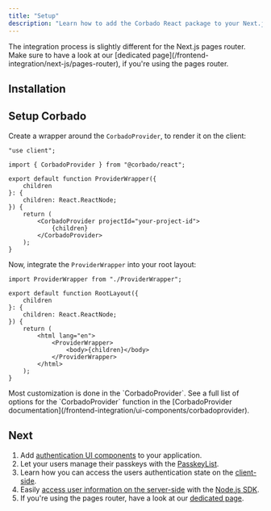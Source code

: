 ```yaml
---
title: "Setup"
description: "Learn how to add the Corbado React package to your Next.js application."
---
```



<Note>
    The integration process is slightly different for the Next.js pages router.
    Make sure to have a look at our [dedicated page](/frontend-integration/next-js/pages-router), if you're using the pages router.
</Note>

## Installation

<Installation />

## Setup Corbado

Create a wrapper around the `CorbadoProvider`, to render it on the client:

```tsx ProviderWrapper.tsx
"use client";

import { CorbadoProvider } from "@corbado/react";

export default function ProviderWrapper({
    children
}: {
    children: React.ReactNode;
}) {
    return (
        <CorbadoProvider projectId="your-project-id">
            {children}
        </CorbadoProvider>
    );
}
```

Now, integrate the `ProviderWrapper` into your root layout:

```tsx layout.tsx
import ProviderWrapper from "./ProviderWrapper";

export default function RootLayout({
    children
}: {
    children: React.ReactNode;
}) {
    return (
        <html lang="en">
            <ProviderWrapper>
                <body>{children}</body>
            </ProviderWrapper>
        </html>
    );
}
```

<Note>
    Most customization is done in the `CorbadoProvider`.
    See a full list of options for the `CorbadoProvider` function in the [CorbadoProvider documentation](/frontend-integration/ui-components/corbadoprovider).
</Note>

## Next

1. Add [authentication UI components](/frontend-integration/next-js/authentication-ui) to your application.
2. Let your users manage their passkeys with the [PasskeyList](/frontend-integration/next-js/passkeylist).
3. Learn how you can access the users authentication state on the [client-side](/frontend-integration/next-js/authentication-state-client).
4. Easily [access user information on the server-side](/frontend-integration/next-js/authentication-state-server)
with the [Node.js SDK](/backend-integration/node-js-sdk).
5. If you're using the pages router, have a look at our [dedicated page](/frontend-integration/next-js/pages-router).